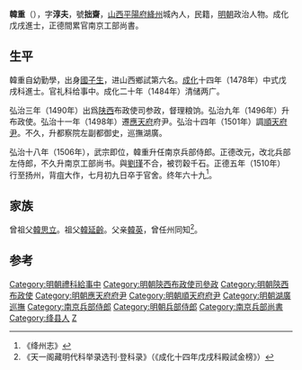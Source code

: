 {{明清人物信息框
| 姓名 = 韓重
| 原名 =
| 圖片名稱 = 
| 圖片大小 = 220px
| 圖片說明 = 
| 最高職務 = 南京工部尚書
| 國家 = 大明
| 爵位 =
| 籍貫 = [[山西|山西]][[平陽府|平陽府]][[絳州|絳州]]
| 族裔 = 
| 字號 = 字淳夫，號拙齋
| 室名 = 
| 諡號 = 
| 出生日期 = 生年不詳
| 出生地點 = 
| 逝世日期 = 卒年不詳
| 逝世地點 = 
| 墓葬 =
| 配偶 =
| 親屬 = 
| 出身 = 
*成化十四年戊戌科同進士出身
| 經歷 = 
| 著作 =
}}

'''韓重'''（{{bd|1442年||1510年||Han}}），字'''淳夫'''，號'''拙齋'''，[[山西|山西]][[平陽府|平陽府]][[絳州|絳州]]城內人，民籍，[[明朝|明朝]]政治人物。成化戊戌進士，正德間累官南京工部尚書。

==生平==
韓重自幼勤學，出身[[監生|國子生]]，进山西鄉試第六名。[[成化|成化]]十四年（1478年）中式戊戌科進士。官礼科给事中。成化二十年（1484年）清储两广。

弘治三年（1490年）出爲[[陕西|陕西]]布政使司参政，督理粮饷。弘治九年（1496年）升布政使。弘治十一年（1498年）遷[[應天府|應天府]]府尹。弘治十四年（1501年）調[[順天府尹|順天府尹]]。不久，升都察院左副都御史，巡撫湖廣。

弘治十八年（1506年），武宗即位，韓重升任南京兵部侍郎。正德改元，改北兵部左侍郎，不久升南京工部尚书。與[[劉瑾|劉瑾]]不合，被罚穀千石。正德五年（1510年）行至扬州，背疽大作，七月初九日卒于官舍。终年六十九<ref>《绛州志》</ref>。

==家族==
曾祖父[[韓思立|韓思立]]。祖父[[韓延齡|韓延齡]]。父亲[[韓英|韓英]]，曾任州同知<ref>《天一阁藏明代科举录选刊·登科录》（《成化十四年戊戌科殿試金榜》）</ref>。

==参考==
{{reflist}}
{{明朝人物小作品}}
{{成化十四年戊戌科殿試金榜}}
{{DEFAULTSORT:Han韓}}
[[Category:明朝禮科給事中|Category:明朝禮科給事中]]
[[Category:明朝陝西布政使司參政|Category:明朝陝西布政使司參政]]
[[Category:明朝陝西布政使|Category:明朝陝西布政使]]
[[Category:明朝應天府府尹|Category:明朝應天府府尹]]
[[Category:明朝順天府府尹|Category:明朝順天府府尹]]
[[Category:明朝湖廣巡撫|Category:明朝湖廣巡撫]]
[[Category:南京兵部侍郎|Category:南京兵部侍郎]]
[[Category:明朝兵部侍郎|Category:明朝兵部侍郎]]
[[Category:南京兵部尚書|Category:南京兵部尚書]]
[[Category:绛县人|Category:绛县人]]
[[Category:韩姓|Z]]